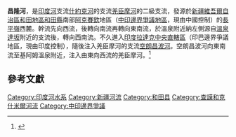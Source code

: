 '''昌隆河'''，是[[印度河|印度河]]支流[[什約克河|什約克河]]的支流[[羌臣摩河|羌臣摩河]]的二級支流，發源於[[新疆維吾爾自治區|新疆維吾爾自治區]][[和田地區|和田地區]][[和田縣|和田縣]]南部[[阿克賽欽|阿克賽欽]]地區（[[中印邊界問題|中印邊界爭議地區]]，現由中國控制）的[[長平嶺|長平嶺]]西麓。幹流先向西流，後轉向南流再轉向東南流，於溫泉附近納左側源自[[溫泉達坂|溫泉達坂]]附近的支流後，轉向西南流。不久進入[[印度|印度]][[拉達克|拉達克]][[中央直轄區|中央直轄區]]（印巴邊界爭議地區，現由印度控制），隨後注入羌臣摩河的支流[[空朗昌波河|空朗昌波河]]。空朗昌波河向東南流至基阿姆溫泉附近，注入由東向西流的羌臣摩河。<ref>{{Cite web |url=http://map.ps123.net/china/UploadFile/201410/2014100107142052.jpg |title=皮山縣地圖，地圖拍掃網 |accessdate=2015-02-20 |archive-date=2015-02-20 |archive-url=https://web.archive.org/web/20150220152239/http://map.ps123.net/china/UploadFile/201410/2014100107142052.jpg |dead-url=no }}</ref>

==參考文獻==
{{reflist}}

{{西南边境诸河}}

[[Category:印度河水系|Category:印度河水系]]
[[Category:新疆河流|Category:新疆河流]]
[[Category:和田县|Category:和田县]]
[[Category:查謨和克什米爾河流|Category:查謨和克什米爾河流]]
[[Category:中印邊界爭議|Category:中印邊界爭議]]